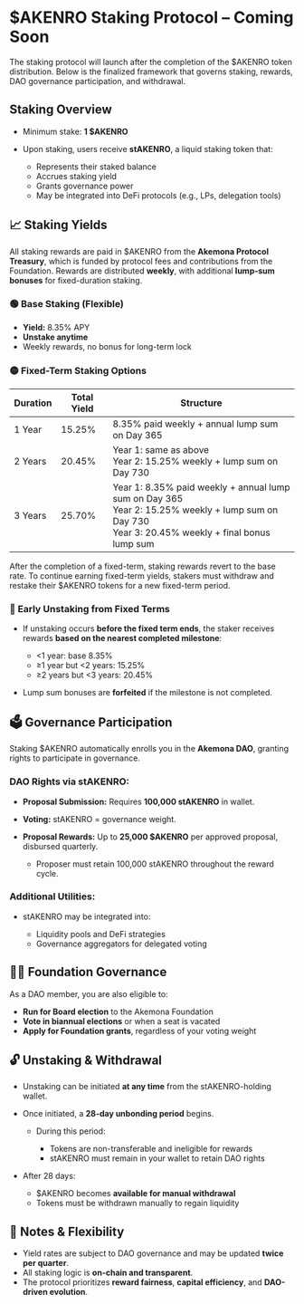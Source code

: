 # \$AKENRO Staking Protocol – Coming Soon

The staking protocol will launch after the completion of the \$AKENRO token distribution. Below is the finalized framework that governs staking, rewards, DAO governance participation, and withdrawal.



## Staking Overview

* Minimum stake: **1 \$AKENRO**
* Upon staking, users receive **stAKENRO**, a liquid staking token that:

  * Represents their staked balance
  * Accrues staking yield
  * Grants governance power
  * May be integrated into DeFi protocols (e.g., LPs, delegation tools)



## 📈 Staking Yields

All staking rewards are paid in \$AKENRO from the **Akemona Protocol Treasury**, which is funded by protocol fees and contributions from the Foundation. Rewards are distributed **weekly**, with additional **lump-sum bonuses** for fixed-duration staking.

### 🟢 Base Staking (Flexible)

* **Yield:** 8.35% APY
* **Unstake anytime**
* Weekly rewards, no bonus for long-term lock



### 🟡 Fixed-Term Staking Options

| Duration | Total Yield | Structure                                                                                                           |
| -------- | ----------- | ------------------------------------------------------------------------------------------------------------------- |
| 1 Year   | 15.25%      | 8.35% paid weekly + annual lump sum on Day 365                                                                      |
| 2 Years  | 20.45%      | Year 1: same as above<br>Year 2: 15.25% weekly + lump sum on Day 730                                                |
| 3 Years  | 25.70%      | Year 1: 8.35% paid weekly + annual lump sum on Day 365<br>Year 2: 15.25% weekly + lump sum on Day 730<br>Year 3: 20.45% weekly + final bonus lump sum |

After the completion of a fixed-term, staking rewards revert to the base rate. To continue earning fixed-term yields, stakers must withdraw and restake their \$AKENRO tokens for a new fixed-term period.

### 🔁 Early Unstaking from Fixed Terms

* If unstaking occurs **before the fixed term ends**, the staker receives rewards **based on the nearest completed milestone**:

  * <1 year: base 8.35%
  * ≥1 year but <2 years: 15.25%
  * ≥2 years but <3 years: 20.45%
* Lump sum bonuses are **forfeited** if the milestone is not completed.



## 🗳️ Governance Participation

Staking \$AKENRO automatically enrolls you in the **Akemona DAO**, granting rights to participate in governance.

### DAO Rights via stAKENRO:

* **Proposal Submission:** Requires **100,000 stAKENRO** in wallet.
* **Voting:** stAKENRO = governance weight.
* **Proposal Rewards:** Up to **25,000 \$AKENRO** per approved proposal, disbursed quarterly.

  * Proposer must retain 100,000 stAKENRO throughout the reward cycle.

### Additional Utilities:

* stAKENRO may be integrated into:

  * Liquidity pools and DeFi strategies
  * Governance aggregators for delegated voting



## 🧑‍⚖️ Foundation Governance

As a DAO member, you are also eligible to:

* **Run for Board election** to the Akemona Foundation
* **Vote in biannual elections** or when a seat is vacated
* **Apply for Foundation grants**, regardless of your voting weight



## 🔓 Unstaking & Withdrawal

* Unstaking can be initiated **at any time** from the stAKENRO-holding wallet.
* Once initiated, a **28-day unbonding period** begins.

  * During this period:

    * Tokens are non-transferable and ineligible for rewards
    * stAKENRO must remain in your wallet to retain DAO rights
* After 28 days:

  * \$AKENRO becomes **available for manual withdrawal**
  * Tokens must be withdrawn manually to regain liquidity



## 📌 Notes & Flexibility

* Yield rates are subject to DAO governance and may be updated **twice per quarter**.
* All staking logic is **on-chain and transparent**.
* The protocol prioritizes **reward fairness**, **capital efficiency**, and **DAO-driven evolution**.



